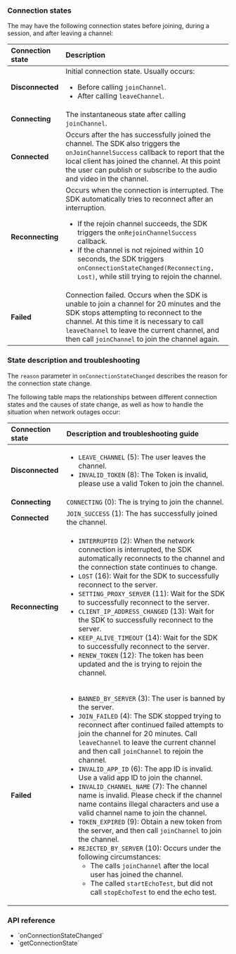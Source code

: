 <PlatformWrapper platform="android">

### Connection states

The <Vpl k="CLIENT" /> may have the following connection states before joining, during a session, and after leaving a channel:

|Connection state |Description	|
|:-----------------|:-----------|
|**Disconnected** |Initial connection state. Usually occurs: <ul><li>Before calling `joinChannel`.</li><li>After calling `leaveChannel`.</li></ul> |
|**Connecting** |The instantaneous state after calling `joinChannel`. |
|**Connected** |Occurs after the <Vpl k="CLIENT" /> has successfully joined the channel. The SDK also triggers the `onJoinChannelSuccess` callback to report that the local client has joined the channel. At this point the user can publish or subscribe to the audio and video in the channel. |
|**Reconnecting** |Occurs when the connection is interrupted. The SDK automatically tries to reconnect after an interruption. <ul><li>If the rejoin channel succeeds, the SDK triggers the `onRejoinChannelSuccess` callback.</li><li>If the channel is not rejoined within 10 seconds, the SDK triggers `onConnectionStateChanged(Reconnecting, Lost)`, while still trying to rejoin the channel.</li></ul> |
|**Failed** |Connection failed. Occurs when the SDK is unable to join a channel for 20 minutes and the SDK stops attempting to reconnect to the channel. At this time it is necessary to call `leaveChannel` to leave the current channel, and then call `joinChannel` to join the channel again. |

### State description and troubleshooting

The `reason` parameter in `onConnectionStateChanged` describes the reason for the connection state change.

The following table maps the relationships between different connection states and the causes of state change, as well as how to handle the situation when network outages occur:

|Connection state |Description and troubleshooting guide |
|:-----------------|:-----------|
|**Disconnected** |<ul><li>`LEAVE_CHANNEL` (5): The user leaves the channel.</li><li>`INVALID_TOKEN` (8): The Token is invalid, please use a valid Token to join the channel.</li></ul> |
|**Connecting** |`CONNECTING` (0): The <Vpl k="CLIENT" /> is trying to join the <Vg k="COMPANY" /> channel. |
|**Connected** |`JOIN_SUCCESS` (1): The <Vpl k="CLIENT" /> has successfully joined the channel. |
|**Reconnecting** |<ul><li>`INTERRUPTED` (2): When the network connection is interrupted, the SDK automatically reconnects to the channel and the connection state continues to change.</li><li>`LOST` (16): Wait for the SDK to successfully reconnect to the server.</li><li>`SETTING_PROXY_SERVER` (11): Wait for the SDK to successfully reconnect to the server.</li><li>`CLIENT_IP_ADDRESS_CHANGED` (13): Wait for the SDK to successfully reconnect to the server.</li><li>`KEEP_ALIVE_TIMEOUT` (14): Wait for the SDK to successfully reconnect to the server.</li><li>`RENEW_TOKEN` (12): The token has been updated and the <Vpl k="CLIENT" /> is trying to rejoin the channel.</li></ul> |
|**Failed** |<ul><li>`BANNED_BY_SERVER` (3): The user is banned by the server.</li><li>`JOIN_FAILED` (4): The SDK stopped trying to reconnect after continued failed attempts to join the channel for 20 minutes. Call `leaveChannel` to leave the current channel and then call `joinChannel` to rejoin the channel.</li><li>`INVALID_APP_ID` (6): The app ID is invalid. Use a valid app ID to join the channel.</li><li>`INVALID_CHANNEL_NAME` (7): The channel name is invalid. Please check if the channel name contains illegal characters and use a valid channel name to join the channel.</li><li>`TOKEN_EXPIRED` (9): Obtain a new token from the <Vpl k="CLIENT" /> server, and then call `joinChannel` to join the channel.</li><li>`REJECTED_BY_SERVER` (10): Occurs under the following circumstances:<ul><li>The <Vpl k="CLIENT" /> calls `joinChannel` after the local user has joined the channel.</li><li>The <Vpl k="CLIENT" /> called `startEchoTest`, but did not call `stopEchoTest` to end the echo test.</li></ul></li></ul> |

### API reference

- <Link to="{{Global.API_REF_ANDROID_ROOT}}/class_irtcengineeventhandler.html#callback_irtcengineeventhandler_onconnectionstatechanged">`onConnectionStateChanged`</Link>
- <Link to="{{Global.API_REF_ANDROID_ROOT}}/class_irtcengine.html#api_irtcengine_getconnectionstate">`getConnectionState`</Link>

</PlatformWrapper>
